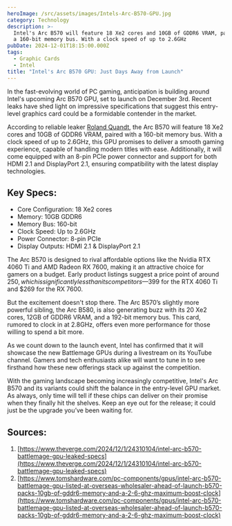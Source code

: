 ```yaml
---
heroImage: /src/assets/images/Intels-Arc-B570-GPU.jpg
category: Technology
description: >-
  Intel's Arc B570 will feature 18 Xe2 cores and 10GB of GDDR6 VRAM, paired with
  a 160-bit memory bus. With a clock speed of up to 2.6GHz
pubDate: 2024-12-01T18:15:00.000Z
tags:
  - Graphic Cards
  - Intel
title: "Intel's Arc B570 GPU: Just Days Away from Launch"
---
```


In the fast-evolving world of PC gaming, anticipation is building around Intel's upcoming Arc B570 GPU, set to launch on December 3rd. Recent leaks have shed light on impressive specifications that suggest this entry-level graphics card could be a formidable contender in the market.

According to reliable leaker [Roland Quandt](https://bsky.app/profile/did:plc:qicvhaddltmw5jeupfi73dqu), the Arc B570 will feature 18 Xe2 cores and 10GB of GDDR6 VRAM, paired with a 160-bit memory bus. With a clock speed of up to 2.6GHz, this GPU promises to deliver a smooth gaming experience, capable of handling modern titles with ease. Additionally, it will come equipped with an 8-pin PCIe power connector and support for both HDMI 2.1 and DisplayPort 2.1, ensuring compatibility with the latest display technologies.

## Key Specs:

- Core Configuration: 18 Xe2 cores
- Memory: 10GB GDDR6
- Memory Bus: 160-bit
- Clock Speed: Up to 2.6GHz
- Power Connector: 8-pin PCIe
- Display Outputs: HDMI 2.1 & DisplayPort 2.1

The Arc B570 is designed to rival affordable options like the Nvidia RTX 4060 Ti and AMD Radeon RX 7600, making it an attractive choice for gamers on a budget. Early product listings suggest a price point of around $250, which is significantly less than its competitors—$399 for the RTX 4060 Ti and $269 for the RX 7600.

But the excitement doesn't stop there. The Arc B570’s slightly more powerful sibling, the Arc B580, is also generating buzz with its 20 Xe2 cores, 12GB of GDDR6 VRAM, and a 192-bit memory bus. This card, rumored to clock in at 2.8GHz, offers even more performance for those willing to spend a bit more.

As we count down to the launch event, Intel has confirmed that it will showcase the new Battlemage GPUs during a livestream on its YouTube channel. Gamers and tech enthusiasts alike will want to tune in to see firsthand how these new offerings stack up against the competition.

With the gaming landscape becoming increasingly competitive, Intel's Arc B570 and its variants could shift the balance in the entry-level GPU market. As always, only time will tell if these chips can deliver on their promise when they finally hit the shelves. Keep an eye out for the release; it could just be the upgrade you’ve been waiting for.

## Sources:

1. [https://www.theverge.com/2024/12/1/24310104/intel-arc-b570-battlemage-gpu-leaked-specs](https://www.theverge.com/2024/12/1/24310104/intel-arc-b570-battlemage-gpu-leaked-specs)
2. [https://www.tomshardware.com/pc-components/gpus/intel-arc-b570-battlemage-gpu-listed-at-overseas-wholesaler-ahead-of-launch-b570-packs-10gb-of-gddr6-memory-and-a-2-6-ghz-maximum-boost-clock](https://www.tomshardware.com/pc-components/gpus/intel-arc-b570-battlemage-gpu-listed-at-overseas-wholesaler-ahead-of-launch-b570-packs-10gb-of-gddr6-memory-and-a-2-6-ghz-maximum-boost-clock)
